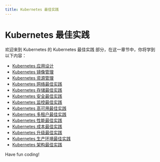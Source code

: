 ```yaml
---
title: Kubernetes 最佳实践
---
```


# Kubernetes 最佳实践

欢迎来到 Kubernetes 的 Kubernetes 最佳实践 部分，在这一章节中，你将学到以下内容：

- [Kubernetes 应用设计](./0-kubernetes-application-design.mdx)
- [Kubernetes 镜像管理](./1-kubernetes-image-management.mdx)
- [Kubernetes 资源管理](./2-kubernetes-resource-management.mdx)
- [Kubernetes 网络最佳实践](./3-kubernetes-web-best-practices.mdx)
- [Kubernetes 存储最佳实践](./4-kubernetes-storage-best-practices.mdx)
- [Kubernetes 安全最佳实践](./5-kubernetes-security-best-practices.mdx)
- [Kubernetes 监控最佳实践](./6-kubernetes-monitoring-best-practices.mdx)
- [Kubernetes 高可用最佳实践](./7-kubernetes-high-availability-best-practices.mdx)
- [Kubernetes 多租户最佳实践](./8-kubernetes-multitenant-best-practices.mdx)
- [Kubernetes 性能最佳实践](./9-kubernetes-performance-best-practices.mdx)
- [Kubernetes 成本最佳实践](./10-kubernetes-cost-best-practices.mdx)
- [Kubernetes 升级最佳实践](./11-kubernetes-upgrade-best-practices.mdx)
- [Kubernetes 生产环境最佳实践](./12-kubernetes-production-environment-best-practices.mdx)
- [Kubernetes 架构最佳实践](./13-kubernetes-architecture-best-practices.mdx)

Have fun coding!